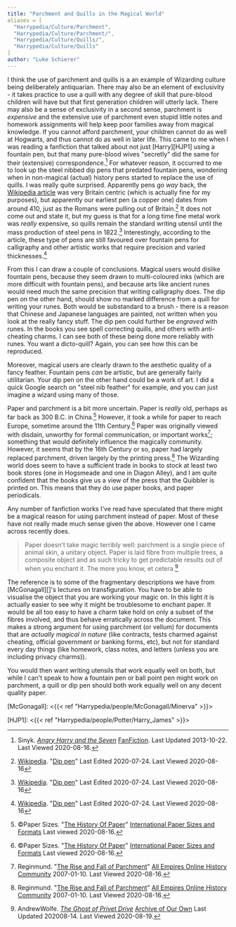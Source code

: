 ```yaml
---
title: "Parchment and Quills in the Magical World"
aliases = [
  "Harrypedia/Culture/Parchment",
  "Harrypedia/Culture/Parchment/",
  "Harrypedia/Culture/Quills/",
  "Harrypedia/Culture/Quills"
]
author: "Luke Schierer"
---
```


I think the use of parchment and quills is a an example of Wizarding culture
being deliberately antiquarian.  There may also be an element of exclusivity -
it takes practice to use a quill with any degree of skill that pure-blood
children will have but that first generation children will utterly lack.  There
may also be a sense of exclusivity in a second sense, parchment is *expensive*
and the extensive use of parchment even stupid little notes and homework
assignments will help keep poor families away from magical knowledge.  If you
cannot afford parchment, your children cannot do as well at Hogwarts, and thus
cannot do as well in later life. This came to me when I was reading a fanfiction
that talked about not just [Harry][HJP1] using a fountain pen, but that many pure-blood
wives "secretly" did the same for their (extensive) correspondence.[^200816-3]
For whatever reason, it occurred to me to look up the steel nibbed dip pens that
predated fountain pens, wondering when in non-magical (actual) history pens
started to replace the use of quills.  I was really quite surprised.  Apparently
pens go *way* back, the [Wikipedia article](https://en.wikipedia.org) was very
Britain centric (which is actually fine for my purposes), but apparently our
earliest pen (a copper one) dates from around 410, just as the Romans were
pulling out of Britain.[^200816-4] It does not come out and state it, but my
guess is that for a long time fine metal work was *really* expensive, so quills
remain the standard writing utensil until the mass production of steel pens in
1822.[^200816-5]  Interestingly, according to the article, these type of pens
are still favoured over fountain pens for calligraphy and other artistic works
that require precision and varied thicknesses.[^200816-6]

From this I can draw a couple of conclusions.  Magical users would dislike
fountain pens, because they seem drawn to multi-coloured inks (which are more
difficult with fountain pens), and because arts like ancient runes would need
much the same precision that writing calligraphy does.  The dip pen on the other
hand, should show no marked difference from a quill for writing your runes.
Both would be substandard to a brush - there is a reason that Chinese and
Japanese languages are painted, not written when you look at the really fancy
stuff. The dip pen could further be *engraved* with runes.  In the books you see
spell correcting quills, and others with anti-cheating charms.  I can see both
of these being done more reliably with runes.  You want a dicto-quill?  Again,
you can see how this can be reproduced.

Moreover, magical users are clearly drawn to the aesthetic quality of a fancy
feather.  Fountain pens *can* be artistic, but are generally fairly utilitarian.
Your dip pen on the other hand could be a work of art.  I did a quick Google
search on "steel nib feather" for example, and you can just imagine a wizard
using many of those.

Paper and parchment is a bit more uncertain.  Paper is *really* old, perhaps as
far back as 300 B.C. in China.[^200816-7]  However, it took a while for paper
to reach Europe, sometime around the 11th Century.[^200816-8]  Paper was
originally viewed with disdain, unworthy for formal communication, or important
works[^200816-9]; something that would definitely influence the magically
community.  However, it seems that by the 16th Century or so, paper had largely
replaced parchment, driven largely by the printing press.[^200816-10] The
Wizarding world does seem to have a sufficient trade in books to stock at least
two book stores (one in Hogsmeade and one in Diagon Alley), and I am quite
confident that the books give us a view of the press that the Quibbler is
printed on.  This means that they do use paper books, and paper periodicals.

Any number of fanfiction works I've read have speculated that there might be a
magical reason for using parchment instead of paper.  Most of these have not
really made much sense given the above.  However one I came across recently
does.

> Paper doesn’t take magic terribly well: parchment is a single piece of
animal skin, a unitary object. Paper is laid fibre from multiple trees, a
composite object and as such tricky to get predictable results out of when you
enchant it. The more you know, et cetera.[^200819-1]

The reference is to some of the fragmentary descriptions we have from
[McGonagall][]'s lectures on transfiguration.  You have to be able to visualise
the object that you are working your magic on.  In this light it is actually
easier to see why it might be troublesome to enchant paper.  It would be all
too easy to have a charm take hold on only a subset of the fibres involved, and
thus behave erratically across the document.  This makes a strong argument for
using parchment (or vellum) for documents that are *actually magical in nature*
(like contracts, tests charmed against cheating, official government or banking
forms, etc), but not for standard every day things (like homework, class notes,
and letters (unless you are including privacy charms)).

You would then want writing utensils that work equally well on both, but while
I can't speak to how a fountain pen or ball point pen might work on parchment, a
quill or dip pen should both work equally well on any decent quality paper.

[McGonagall]: <{{< ref "Harrypedia/people/McGonagall/Minerva" >}}>

[HJP1]: <{{< ref "Harrypedia/people/Potter/Harry_James" >}}>

[^200819-1]: AndrewWolfe. _[The Ghost of Privet Drive](https://archiveofourown.org/works/21500365)_
    [Archive of Our Own](https://archiveofourown.org) Last Updated 202008-14. Last Viewed 2020-08-19.

[^200816-3]: Sinyk. _[Angry Harry and the Seven](https://www.fanfiction.net/s/9750991)_
    [FanFiction](https://www.fanfiction.net/). Last Updated 2013-10-22. Last Viewed
    2020-08-16.

[^200816-4]: [Wikipedia](https://en.wikipedia.org/).
    "[Dip pen](https://en.wikipedia.org/wiki/Dip_pen)" Last Edited 2020-07-24. Last Viewed 2020-08-16

[^200816-5]: [Wikipedia](https://en.wikipedia.org/).
    "[Dip pen](https://en.wikipedia.org/wiki/Dip_pen)" Last Edited 2020-07-24. Last
    Viewed 2020-08-16

[^200816-6]: [Wikipedia](https://en.wikipedia.org/).
    "[Dip pen](https://en.wikipedia.org/wiki/Dip_pen)" Last Edited 2020-07-24. Last
    Viewed 2020-08-16

[^200816-7]: ©Paper Sizes. "[The History Of Paper](https://www.papersizes.org/paper-history-overview.htm)"
    [International Paper Sizes and Formats](https://www.papersizes.org/) Last viewed 2020-08-16.

[^200816-8]: ©Paper Sizes. "[The History Of Paper](https://www.papersizes.org/paper-history-overview.htm)"
    [International Paper Sizes and Formats](https://www.papersizes.org/) Last viewed
    2020-08-16.

[^200816-9]: Reginmund. "[The Rise and Fall of Parchment](http://www.allempires.com/article/index.php?q=parchment)"
    [All Empires Online History Community](http://www.allempires.com/) 2007-01-10. Last Viewed 2020-08-16.

[^200816-10]: Reginmund. "[The Rise and Fall of Parchment](http://www.allempires.com/article/index.php?q=parchment)"
    [All Empires Online History Community](http://www.allempires.com/) 2007-01-10.
    Last Viewed 2020-08-16.

[^210220-2]: you see this in a number of works, but I currently remember:
    * Shygui. _[A Fateful Walk](https://www.fanfiction.net/s/12150047)_
        [Chapter 8](https://www.fanfiction.net/s/12150047/8/A-Fateful-Walk).
        Updated: 2018-09-05; Published: 2016-09-15; Last Viewed: 2021-02-20.
    * Sinyk. _[Angry Harry and the Seven](https://www.fanfiction.net/s/9750991)_
        [Chapter 7](https://www.fanfiction.net/s/9750991/17/Angry-Harry-and-the-Seven)
        Updated: 2013-10-22; Published: 2013-10-09; Last Viewed 2021-02-20.

